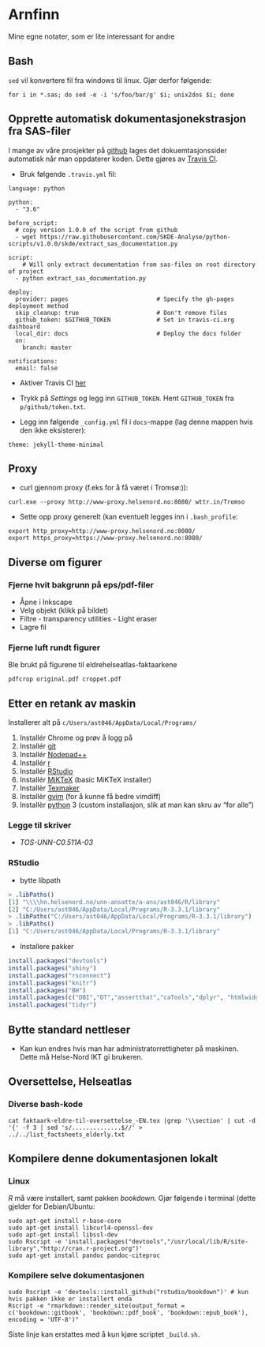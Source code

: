 ﻿# Arnfinn

Mine egne notater, som er lite interessant for andre

## Bash

`sed` vil konvertere fil fra windows til linux. Gjør derfor følgende:

```
for i in *.sas; do sed -e -i 's/foo/bar/g' $i; unix2dos $i; done
```

## Opprette automatisk dokumentasjonekstrasjon fra SAS-filer

I mange av våre prosjekter på [github](https://github.com/SKDE-Analyse) lages det dokuemtasjonssider automatisk når man oppdaterer koden. Dette gjøres av [Travis CI](https://travis-ci.org/SKDE-Analyse).

- Bruk følgende `.travis.yml` fil:
```
language: python

python:
  - "3.6"

before_script:
  # copy version 1.0.0 of the script from github
  - wget https://raw.githubusercontent.com/SKDE-Analyse/python-scripts/v1.0.0/skde/extract_sas_documentation.py

script:
    # Will only extract documentation from sas-files on root directory of project
  - python extract_sas_documentation.py

deploy:
  provider: pages                         # Specify the gh-pages deployment method
  skip_cleanup: true                      # Don't remove files
  github_token: $GITHUB_TOKEN             # Set in travis-ci.org dashboard
  local_dir: docs                         # Deploy the docs folder
  on:
    branch: master

notifications:
  email: false
```

- Aktiver Travis CI [her](https://travis-ci.org/profile/SKDE-Analyse)

- Trykk på *Settings* og legg inn `GITHUB_TOKEN`. Hent `GITHUB_TOKEN` fra `p/github/token.txt`.

- Legg inn følgende `_config.yml` fil i `docs`-mappe (lag denne mappen hvis den ikke eksisterer):
```
theme: jekyll-theme-minimal
```


## Proxy

- curl gjennom proxy (f.eks for å få været i Tromsø:)):
```
curl.exe --proxy http://www-proxy.helsenord.no:8080/ wttr.in/Tromso
```
- Sette opp proxy generelt (kan eventuelt legges inn i `.bash_profile`:
```
export http_proxy=http://www-proxy.helsenord.no:8080/
export https_proxy=https://www-proxy.helsenord.no:8080/
```

## Diverse om figurer

### Fjerne hvit bakgrunn på eps/pdf-filer

- Åpne i Inkscape
- Velg objekt (klikk på bildet)
- Filtre - transparency utilities - Light eraser
- Lagre fil

### Fjerne luft rundt figurer

Ble brukt på figurene til eldrehelseatlas-faktaarkene

`pdfcrop original.pdf croppet.pdf`

## Etter en retank av maskin

Installerer alt på `c/Users/ast046/AppData/Local/Programs/`

1. Installér Chrome og prøv å logg på
2. Installér [git](https://git-scm.com/download/win)
3. Installér [Nodepad++](https://notepad-plus-plus.org/download)
4. Installér [r](https://cran.r-project.org/bin/windows/base/)
5. Installér [RStudio](https://www.rstudio.com/products/rstudio/download/)
6. Installér [MiKTeX](https://miktex.org/download) (basic MiKTeX installer)
7. Installèr [Texmaker](http://www.xm1math.net/texmaker/download.html)
8. Installèr [gvim](http://mirror.netinch.com/pub/vim/pc/) (for å kunne få bedre vimdiff)
9. Installèr [python](https://www.python.org/downloads/) 3 (custom installasjon, slik at man kan skru av "for alle")

### Legge til skriver

- *TOS-UNN-C0.511A-03*

### RStudio

- bytte libpath
```r
> .libPaths()
[1] "\\\\hn.helsenord.no/unn-ansatte/a-ans/ast046/R/library"
[2] "C:/Users/ast046/AppData/Local/Programs/R-3.3.1/library"
> .libPaths("C:/Users/ast046/AppData/Local/Programs/R-3.3.1/library")
> .libPaths()
[1] "C:/Users/ast046/AppData/Local/Programs/R-3.3.1/library"
```

- Installere pakker
```r
install.packages("devtools")
install.packages("shiny")
install.packages("rsconnect")
install.packages("knitr")
install.packages("BH")
install.packages(c("DBI","DT","assertthat","caTools","dplyr", "htmlwidgets", "lazyeval","rmarkdown","tibble"))
install.packages("tidyr")
```

## Bytte standard nettleser

- Kan kun endres hvis man har administratorrettigheter på maskinen. Dette må Helse-Nord IKT gi brukeren.

## Oversettelse, Helseatlas




### Diverse bash-kode

`
cat faktaark-eldre-til-oversettelse_-EN.tex |grep '\\section' | cut -d '{' -f 3 | sed 's/..............$//' > ../../list_factsheets_elderly.txt
`



## Kompilere denne dokumentasjonen lokalt


### Linux

*R* må være installert, samt pakken *bookdown*. Gjør følgende i terminal (dette gjelder for Debian/Ubuntu:

```
sudo apt-get install r-base-core 
sudo apt-get install libcurl4-openssl-dev
sudo apt-get install libssl-dev
sudo Rscript -e 'install.packages("devtools","/usr/local/lib/R/site-library","http://cran.r-project.org")'
sudo apt-get install pandoc pandoc-citeproc
```

### Kompilere selve dokumentasjonen

```
sudo Rscript -e 'devtools::install_github("rstudio/bookdown")' # kun hvis pakken ikke er installert enda
Rscript -e "rmarkdown::render_site(output_format = c('bookdown::gitbook', 'bookdown::pdf_book', 'bookdown::epub_book'), encoding = 'UTF-8')"
```

Siste linje kan erstattes med å kun kjøre scriptet `_build.sh`.
